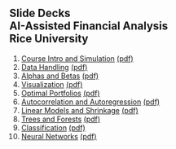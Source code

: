 ## Slide Decks<br>AI-Assisted Financial Analysis<br>Rice University<br>

1. [Course Intro and Simulation](1-intro-simulation.html){target="_blank"} [(pdf)](pdfs/1-intro-simulation.pdf){target="_blank"} <br>
2. [Data Handling](2-data.html){target="_blank"} [(pdf)](pdfs/2-data.pdf){target="_blank"} <br>
3. [Alphas and Betas](3-alphas_betas.html){target="_blank"} [(pdf)](pdfs/3-alphas_betas.pdf){target="_blank"} <br>
4. [Visualization](4-visualization.html){target="_blank"} [(pdf)](pdfs/4-visualization.pdf){target="_blank"} <br>
5. [Optimal Portfolios](5-portfolios.html){target="_blank"} [(pdf)](pdfs/5-portfolios.pdf){target="_blank"} <br>
6. [Autocorrelation and Autoregression](6-autoregression.html){target="_blank"} [(pdf)](pdfs/5-autoregression.pdf){target="_blank"} <br>
7. [Linear Models and Shrinkage](7-linear.html){target="_blank"} [(pdf)](pdfs/7-linear.pdf){target="_blank"} <br>
8. [Trees and Forests](8-trees.html){target="_blank"} [(pdf)](pdfs/8-trees.pdf){target="_blank"} <br>
9. [Classification](9-classification.html){target="_blank"} [(pdf)](pdfs/9-classification.pdf){target="_blank"} <br>
10. [Neural Networks](10-nets.html){target="_blank"} [(pdf)](pdfs/10-nets.pdf){target="_blank"} <br>
